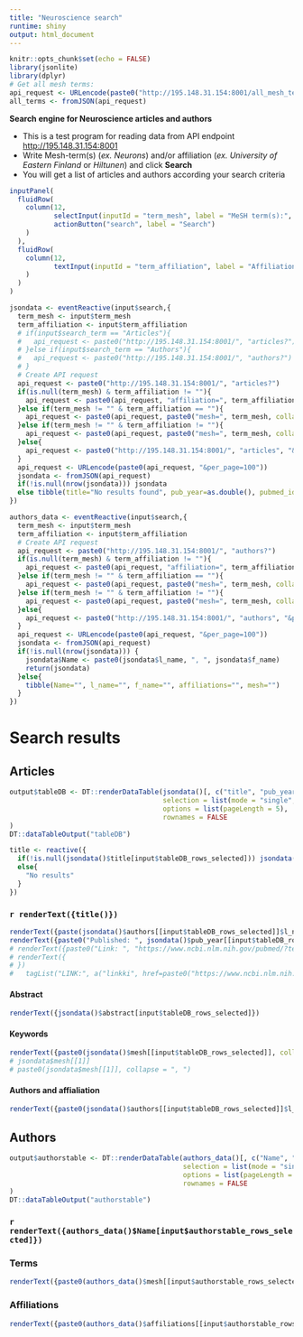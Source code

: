 ```yaml
---
title: "Neuroscience search"
runtime: shiny
output: html_document
---
```


```r
knitr::opts_chunk$set(echo = FALSE)
library(jsonlite)
library(dplyr)
# Get all mesh terms:
api_request <- URLencode(paste0("http://195.148.31.154:8001/all_mesh_terms"))
all_terms <- fromJSON(api_request)
```

**Search engine for Neuroscience articles and authors**

* This is a test program for reading data from API endpoint <http://195.148.31.154:8001>
* Write Mesh-term(s) (*ex. Neurons*) and/or affiliation (*ex. University of Eastern Finland* or *Hiltunen*) and click **Search**
* You will get a list of articles and authors according your search criteria

```r
inputPanel(
  fluidRow(
    column(12,
           selectInput(inputId = "term_mesh", label = "MeSH term(s):", choices = all_terms, selected = "Neurons", multiple = T),
           actionButton("search", label = "Search")
    )
  ),
  fluidRow(
    column(12, 
           textInput(inputId = "term_affiliation", label = "Affiliation/author:", value = "University of Eastern Finland")
    )
  )
)

jsondata <- eventReactive(input$search,{
  term_mesh <- input$term_mesh 
  term_affiliation <- input$term_affiliation
  # if(input$search_term == "Articles"){
  #   api_request <- paste0("http://195.148.31.154:8001/", "articles?")
  # }else if(input$search_term == "Authors"){
  #   api_request <- paste0("http://195.148.31.154:8001/", "authors?")
  # }
  # Create API request
  api_request <- paste0("http://195.148.31.154:8001/", "articles?")
  if(is.null(term_mesh) & term_affiliation != ""){
    api_request <- paste0(api_request, "affiliation=", term_affiliation)
  }else if(term_mesh != "" & term_affiliation == ""){
    api_request <- paste0(api_request, paste0("mesh=", term_mesh, collapse = "&"))
  }else if(term_mesh != "" & term_affiliation != ""){
    api_request <- paste0(api_request, paste0("mesh=", term_mesh, collapse = "&"), "&affiliation=", term_affiliation)
  }else{
    api_request <- paste0("http://195.148.31.154:8001/", "articles", "&per_page=100")
  } 
  api_request <- URLencode(paste0(api_request, "&per_page=100"))
  jsondata <- fromJSON(api_request)
  if(!is.null(nrow(jsondata))) jsondata
  else tibble(title="No results found", pub_year=as.double(), pubmed_id=as.double(), abstract="", mesh="", authors="")
})

authors_data <- eventReactive(input$search,{
  term_mesh <- input$term_mesh 
  term_affiliation <- input$term_affiliation
  # Create API request
  api_request <- paste0("http://195.148.31.154:8001/", "authors?")
  if(is.null(term_mesh) & term_affiliation != ""){
    api_request <- paste0(api_request, "affiliation=", term_affiliation)
  }else if(term_mesh != "" & term_affiliation == ""){
    api_request <- paste0(api_request, paste0("mesh=", term_mesh, collapse = "&"))
  }else if(term_mesh != "" & term_affiliation != ""){
    api_request <- paste0(api_request, paste0("mesh=", term_mesh, collapse = "&"), "&affiliation=", term_affiliation)
  }else{
    api_request <- paste0("http://195.148.31.154:8001/", "authors", "&per_page=100")
  } 
  api_request <- URLencode(paste0(api_request, "&per_page=100"))
  jsondata <- fromJSON(api_request)
  if(!is.null(nrow(jsondata))) {
    jsondata$Name <- paste0(jsondata$l_name, ", ", jsondata$f_name)
    return(jsondata)
  }else{
    tibble(Name="", l_name="", f_name="", affiliations="", mesh="")
  }
})

```


# Search results {.tabset}

## Articles

```r
output$tableDB <- DT::renderDataTable(jsondata()[, c("title", "pub_year")],  
                                      selection = list(mode = "single", selected = 1), 
                                      options = list(pageLength = 5), 
                                      rownames = FALSE
)
DT::dataTableOutput("tableDB")

title <- reactive({
  if(!is.null(jsondata()$title[input$tableDB_rows_selected])) jsondata()$title[input$tableDB_rows_selected]
  else{
    "No results"
  }
})
```


### `r renderText({title()})`
<!-- ## `r renderText({jsondata()$title[input$tableDB_rows_selected]})` -->

```r
renderText({paste(jsondata()$authors[[input$tableDB_rows_selected]]$l_name, jsondata()$authors[[input$tableDB_rows_selected]]$f_name, collapse = ", ")})
renderText({paste0("Published: ", jsondata()$pub_year[[input$tableDB_rows_selected]], " | ", "PubMed ID: ", jsondata()$pubmed_id[[input$tableDB_rows_selected]])})
# renderText({paste0("Link: ", "https://www.ncbi.nlm.nih.gov/pubmed/?term=", jsondata()$pubmed_id[[input$tableDB_rows_selected]],"")})
# renderText({
# })
#   tagList("LINK:", a("linkki", href=paste0("https://www.ncbi.nlm.nih.gov/pubmed/?term=", jsondata()$pubmed_id[[input$tableDB_rows_selected]])))  

```

#### Abstract

```r
renderText({jsondata()$abstract[input$tableDB_rows_selected]})
```


#### Keywords

```r
renderText({paste0(jsondata()$mesh[[input$tableDB_rows_selected]], collapse = ", ")})
# jsondata$mesh[[1]]
# paste0(jsondata$mesh[[1]], collapse = ", ")
```


#### Authors and affialiation

```r
renderText({paste0(jsondata()$authors[[input$tableDB_rows_selected]]$l_name, ", ", jsondata()$authors[[input$tableDB_rows_selected]]$f_name, " (",jsondata()$authors[[input$tableDB_rows_selected]]$affiliation,")", collapse = "; ")})
```


## Authors

```r
output$authorstable <- DT::renderDataTable(authors_data()[, c("Name", "l_name", "f_name")],  
                                           selection = list(mode = "single", selected = 1), 
                                           options = list(pageLength = 10), 
                                           rownames = FALSE
)
DT::dataTableOutput("authorstable")
```

### `r renderText({authors_data()$Name[input$authorstable_rows_selected]})`

### Terms

```r
renderText({paste0(authors_data()$mesh[[input$authorstable_rows_selected]], collapse = ", ")})
```

### Affiliations

```r
renderText({paste0(authors_data()$affiliations[[input$authorstable_rows_selected]], collapse = ", ")})
```
